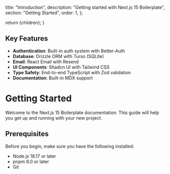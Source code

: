 
  title: "Introduction",
  description: "Getting started with Next.js 15 Boilerplate",
  section: "Getting Started",
  order: 1,
};

  return <DocLayout metadata={metadata}>{children}</DocLayout>;
}

## Key Features

- **Authentication**: Built-in auth system with Better-Auth
- **Database**: Drizzle ORM with Turso (SQLite)
- **Email**: React Email with Resend
- **UI Components**: Shadcn UI with Tailwind CSS
- **Type Safety**: End-to-end TypeScript with Zod validation
- **Documentation**: Built-in MDX support

# Getting Started

Welcome to the Next.js 15 Boilerplate documentation. This guide will help you get up and running with your new project.

## Prerequisites

Before you begin, make sure you have the following installed:

- Node.js 18.17 or later
- pnpm 8.0 or later
- Git
